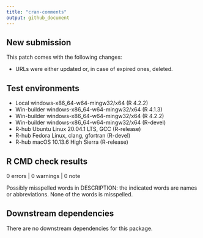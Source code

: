 ```yaml
---
title: "cran-comments"
output: github_document
---
```


<!-- cran-comments.md is generated from cran-comments.Rmd. -->

## New submission

This patch comes with the following changes:

- URLs were either updated or, in case of expired ones, deleted.

## Test environments

- Local windows-x86_64-w64-mingw32/x64 (R 4.2.2)
- Win-builder windows-x86_64-w64-mingw32/x64 (R 4.1.3)
- Win-builder windows-x86_64-w64-mingw32/x64 (R 4.2.2)
- Win-builder windows-x86_64-w64-mingw32/x64 (R-devel)
- R-hub Ubuntu Linux 20.04.1 LTS, GCC (R-release)
- R-hub Fedora Linux, clang, gfortran (R-devel)
- R-hub macOS 10.13.6 High Sierra (R-release)

## R CMD check results

0 errors | 0 warnings | 0 note
  
Possibly misspelled words in DESCRIPTION: the indicated words are names or abbreviations. None of the words is misspelled.

## Downstream dependencies

There are no downstream dependencies for this package.
